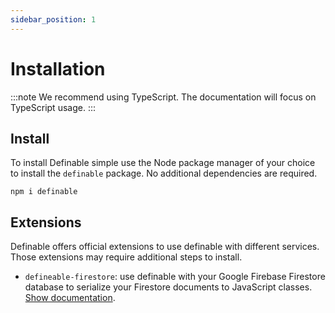 ```yaml
---
sidebar_position: 1
---
```


# Installation

:::note
We recommend using TypeScript. The documentation will focus on TypeScript usage.
:::

## Install

To install Definable simple use the Node package manager of your choice to install the `definable` package. No additional dependencies are required.

`npm i definable`

## Extensions

Definable offers official extensions to use definable with different services. Those extensions may require additional steps to install.

- `defineable-firestore`: use definable with your Google Firebase Firestore database to serialize your Firestore documents to JavaScript classes. [Show documentation](/definable/docs/category/firestore-extension).